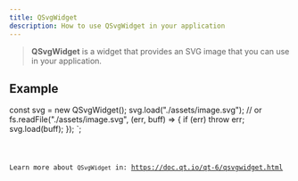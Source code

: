 ```yaml
---
title: QSvgWidget
description: How to use QSvgWidget in your application
---
```



> **QSvgWidget** is a widget that provides an SVG image that you can use in your application.

## Example


const svg = new QSvgWidget();
svg.load("./assets/image.svg");
// or
fs.readFile("./assets/image.svg", (err, buff) => {
    if (err) throw err;
    svg.load(buff);
});
`;

<Code code={qSvgWidgetExample} title='example_qSvgWidget.ts' lang='ts' />

Learn more about `QSvgWidget` in: https://doc.qt.io/qt-6/qsvgwidget.html